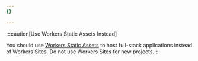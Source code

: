 ```yaml
---
{}

---
```


:::caution[Use Workers Static Assets Instead]

You should use [Workers Static Assets](/workers/static-assets/) to host full-stack applications instead of Workers Sites. Do not use Workers Sites for new projects. 
:::
